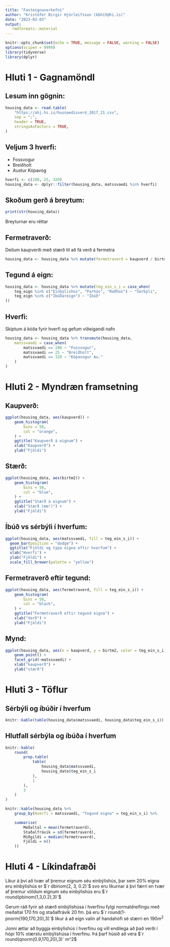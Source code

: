 ```yaml
---
title: "Fasteignaverkefni"
author: "Kristófer Birgir Hjörleifsson (kbh15@hi.is)"
date: "2023-03-03"
output: 
   rmdformats::material
---
```


```r
knitr::opts_chunk$set(echo = TRUE, message = FALSE, warning = FALSE)
options(scipen = 9999)
library(tidyverse)
library(dplyr)
```

# Hluti 1 - Gagnamöndl

## Lesum inn gögnin:
```r
housing_data <- read.table(
    "https://ahj.hi.is/husnaedisverd_2017_21.csv",
    sep = ";",
    header = TRUE,
    stringsAsFactors = TRUE,
)
```
## Veljum 3 hverfi:
- Fossvogur
- Breiðholt
- Austur Kópavog
```r
hverfi <- c(280, 25, 320)
housing_data <- dplyr::filter(housing_data, matssvaedi %in% hverfi)
```

## Skoðum gerð á breytum:
```r
print(str(housing_data))
```
Breyturnar eru réttar

## Fermetraverð:
Deilum kaupverði með stærð til að fá verð á fermetra
```r
housing_data <- housing_data %>% mutate(fermetraverd = kaupverd / birtm2)
```

## Tegund á eign:
```r
housing_data <- housing_data %>% mutate(teg_ein_s_i = case_when(
    teg_eign %in% c("Einbýlishús", "Parhús", "Raðhús") ~ "Sérbýli",
    teg_eign %in% c("Íbúðareign") ~ "Íbúð"
))
```

## Hverfi:
Skiptum á kóða fyrir hverfi og gefum viðeigandi nafn
```r
housing_data <- housing_data %>% transmute(housing_data,
    matssvaedi = case_when(
        matssvaedi == 280 ~ "Fossvogur",
        matssvaedi == 25 ~ "Breiðholt",
        matssvaedi == 320 ~ "Kópavogur Au."
    )
)
```


# Hluti 2 - Myndræn framsetning


## Kaupverð:

```r
ggplot(housing_data, aes(kaupverd)) +
    geom_histogram(
        bins = 50,
        col = "orange",
    ) +
    ggtitle("Kaupverð á eignum") +
    xlab("Kaupverð") +
    ylab("Fjöldi")
```

## Stærð:
```r
ggplot(housing_data, aes(birtm2)) +
    geom_histogram(
        bins = 50,
        col = "blue",
    ) +
    ggtitle("Stærð á eignum") +
    xlab("Stærð (mm²)") +
    ylab("Fjöldi")
```

## Íbúð vs sérbýli í hverfum:

```r

ggplot(housing_data, aes(matssvaedi, fill = teg_ein_s_i)) +
  geom_bar(position = "dodge") +
  ggtitle("Fjöldi og týpa eigna eftir hverfum") +
  xlab("Hverfi") +
  ylab("Fjöldi") +
  scale_fill_brewer(palette = "yellow")

```

## Fermetraverð eftir tegund:

```r
ggplot(housing_data, aes(fermetraverd, fill = teg_ein_s_i)) +
    geom_histogram(
        bins = 50,
        col = "black",
    ) +
    ggtitle("Fermetraverð eftir tegund eigna") +
    xlab("Verð") +
    ylab("Fjöldi")
```

## Mynd: 

```r
ggplot(housing_data, aes(x = kaupverd, y = birtm2, color = teg_ein_s_i)) +
    geom_point() +
    facet_grid(~matssvaedi) +
    xlab("kaupverð") +
    ylab("stærð")
```

# Hluti 3 - Töflur

## Sérbýli og íbúðir í hverfum
```r
knitr::kable(table(housing_data$matssvaedi, housing_data$teg_ein_s_i))
```

## Hlutfall sérbýla og íbúða í hverfum
```r
knitr::kable(
    round(
        prop.table(
            table(
                housing_data$matssvaedi,
                housing_data$teg_ein_s_i
            ),
            1
        ),
        3
    )
)
```

```r
knitr::kable(housing_data %>%
    group_by(Hverfi = matssvaedi, "Tegund eigna" = teg_ein_s_i) %>% 

    summarise( 
        Meðaltal = mean(fermetraverd),
        Staðalfrávik = sd(fermetraverd),
        Miðgildi = median(fermetraverd),
        Fjöldi = n()
    ))
```

# Hluti 4 - Líkindafræði

Líkur á því að tvær af þremur eignum séu einbýlishús, þar sem 20% eigna eru einbýlishús er $`r dbinom(2, 3, 0.2)`$ 
svo eru líkurnar á því færri en tvær af þremur völdum eignum séu einbýlishús eru $`r round(pbinom(1,3,0.2),3)`$


Gerum ráð fyrir að stærð einbýlishúsa í hverfinu fylgi normaldreifingu með meðaltal 170 fm og staðalfrávik 20 fm. 
þá eru $`r round(1-pnorm(190,170,20),3)`$ líkur á að eign valin af handahófi sé stærri en $190m^2$


Jonni ætlar að byggja einbýlishús í hverfinu og vill endilega að það verði í hópi 10% stærstu einbýlishúsa í hverfinu. 
Þá þarf húsið að vera $`r round(qnorm(0.9,170,20),3)` m^2$